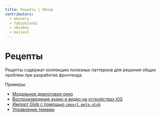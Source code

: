 ```yaml
---
title: Рецепты | Обзор
contributors:
  - mhevery
  - fabiobiondi
  - n8sabes
  - maiieul
---
```


# Рецепты

Рецепты содержат коллекцию полезных паттернов для решения общих проблем при разработке фронтенда.

Примеры:

- [Модальное диалоговое окно](./portal/)
- [Воспроизведение аудио и видео на устройствах iOS](./mediaController/)
- [Импорт Glob с помощью `import.meta.glob`](./glob-import/)
- [Управление темами](./theme-management/)
